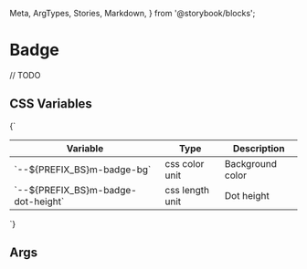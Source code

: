   Meta,
  ArgTypes,
  Stories,
  Markdown,
} from '@storybook/blocks';


# Badge

// TODO

## CSS Variables
<Markdown>
  {`

  | Variable                                  | Type            | Description                   |
  |-------------------------------------------|-----------------|-------------------------------|
  | \`--${PREFIX_BS}m-badge-bg\`              | css color unit  | Background color              |
  | \`--${PREFIX_BS}m-badge-dot-height\`      | css length unit | Dot height                    |

  `}
</Markdown>

## Args
<Meta of={MBadgeStories} />

<ArgTypes of={MBadgeStories} />

<Stories />


